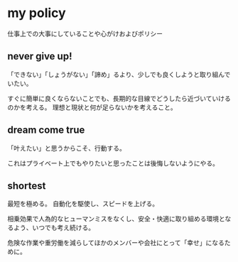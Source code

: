 # my policy
仕事上での大事にしていることや心がけおよびポリシー

## never give up!
「できない」「しょうがない」「諦め」るより、少しでも良くしようと取り組んでいたい。

すぐに簡単に良くならないことでも、長期的な目線でどうしたら近づいていけるのかを考える。
理想と現状と何が足らないかを考えること。

## dream come true
「叶えたい」と思うからこそ、行動する。

これはプライベート上でもやりたいと思ったことは後悔しないようにやる。

## shortest
最短を極める。
自動化を駆使し、スピードを上げる。

相乗効果で人為的なヒューマンミスをなくし、安全・快適に取り組める環境となるよう、いつでも考え続ける。

危険な作業や重労働を減らしてほかのメンバーや会社にとって「幸せ」になるために。





